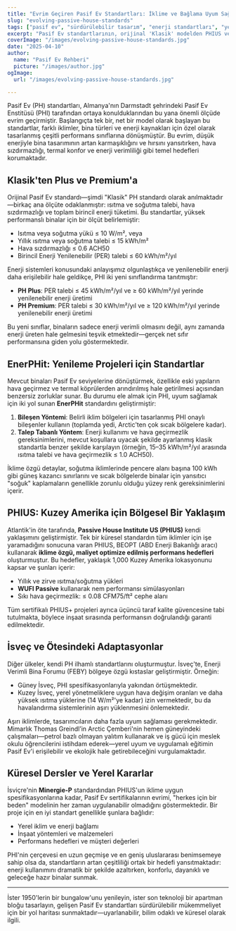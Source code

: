 ```yaml
---
title: "Evrim Geçiren Pasif Ev Standartları: İklime ve Bağlama Uyum Sağlama"
slug: "evolving-passive-house-standards"
tags: ["pasif ev", "sürdürülebilir tasarım", "enerji standartları", "yenilemeler"]
excerpt: "Pasif Ev standartlarının, orijinal 'Klasik' modelden PHIUS ve EnerPHit gibi iklime özgü sertifikalara evrimini keşfedin; bu, esneklik ve küresel uygulanabilirlik ihtiyacının arttığını yansıtmaktadır."
coverImage: "/images/evolving-passive-house-standards.jpg"
date: "2025-04-10"
author:
  name: "Pasif Ev Rehberi"
  picture: "/images/author.jpg"
ogImage:
  url: "/images/evolving-passive-house-standards.jpg"

---
```

Pasif Ev (PH) standartları, Almanya'nın Darmstadt şehrindeki Pasif Ev Enstitüsü (PHI) tarafından ortaya konulduklarından bu yana önemli ölçüde evrim geçirmiştir. Başlangıçta tek bir, net bir model olarak başlayan bu standartlar, farklı iklimler, bina türleri ve enerji kaynakları için özel olarak tasarlanmış çeşitli performans sınıflarına dönüşmüştür. Bu evrim, düşük enerjiyle bina tasarımının artan karmaşıklığını ve hırsını yansıtırken, hava sızdırmazlığı, termal konfor ve enerji verimliliği gibi temel hedefleri korumaktadır.

## Klasik'ten Plus ve Premium'a

Orijinal Pasif Ev standardı—şimdi "Klasik" PH standardı olarak anılmaktadır—birkaç ana ölçüte odaklanmıştır: ısıtma ve soğutma talebi, hava sızdırmazlığı ve toplam birincil enerji tüketimi. Bu standartlar, yüksek performanslı binalar için bir ölçüt belirlemiştir:

- Isıtma veya soğutma yükü ≤ 10 W/m², veya
- Yıllık ısıtma veya soğutma talebi ≤ 15 kWh/m²
- Hava sızdırmazlığı ≤ 0.6 ACH50
- Birincil Enerji Yenilenebilir (PER) talebi ≤ 60 kWh/m²/yıl

Enerji sistemleri konusundaki anlayışımız olgunlaştıkça ve yenilenebilir enerji daha erişilebilir hale geldikçe, PHI iki yeni sınıflandırma tanıtmıştır:

- **PH Plus**: PER talebi ≤ 45 kWh/m²/yıl ve ≥ 60 kWh/m²/yıl yerinde yenilenebilir enerji üretimi
- **PH Premium**: PER talebi ≤ 30 kWh/m²/yıl ve ≥ 120 kWh/m²/yıl yerinde yenilenebilir enerji üretimi

Bu yeni sınıflar, binaların sadece enerji verimli olmasını değil, aynı zamanda enerji üreten hale gelmesini teşvik etmektedir—gerçek net sıfır performansına giden yolu göstermektedir.
## EnerPHit: Yenileme Projeleri için Standartlar

Mevcut binaları Pasif Ev seviyelerine dönüştürmek, özellikle eski yapıların hava geçirmez ve termal köprülerden arındırılmış hale getirilmesi açısından benzersiz zorluklar sunar. Bu durumu ele almak için PHI, uyum sağlamak için iki yol sunan **EnerPHit** standardını geliştirmiştir:

1. **Bileşen Yöntemi**: Belirli iklim bölgeleri için tasarlanmış PHI onaylı bileşenler kullanın (toplamda yedi, Arctic'ten çok sıcak bölgelere kadar).
2. **Talep Tabanlı Yöntem**: Enerji kullanımı ve hava geçirmezlik gereksinimlerini, mevcut koşullara uyacak şekilde ayarlanmış klasik standartla benzer şekilde karşılayın (örneğin, 15–35 kWh/m²/yıl arasında ısıtma talebi ve hava geçirmezlik ≤ 1.0 ACH50).

İklime özgü detaylar, soğutma iklimlerinde pencere alanı başına 100 kWh gibi güneş kazancı sınırlarını ve sıcak bölgelerde binalar için yansıtıcı "soğuk" kaplamaların genellikle zorunlu olduğu yüzey renk gereksinimlerini içerir.

## PHIUS: Kuzey Amerika için Bölgesel Bir Yaklaşım

Atlantik'in öte tarafında, **Passive House Institute US (PHIUS)** kendi yaklaşımını geliştirmiştir. Tek bir küresel standardın tüm iklimler için işe yaramadığını sonucuna varan PHIUS, BEOPT (ABD Enerji Bakanlığı aracı) kullanarak **iklime özgü, maliyet optimize edilmiş performans hedefleri** oluşturmuştur. Bu hedefler, yaklaşık 1,000 Kuzey Amerika lokasyonunu kapsar ve şunları içerir:

- Yıllık ve zirve ısıtma/soğutma yükleri
- **WUFI Passive** kullanarak nem performansı simülasyonları
- Sıkı hava geçirmezlik: ≤ 0.08 CFM75/ft² cephe alanı

Tüm sertifikalı PHIUS+ projeleri ayrıca üçüncü taraf kalite güvencesine tabi tutulmakta, böylece inşaat sırasında performansın doğrulandığı garanti edilmektedir.
## İsveç ve Ötesindeki Adaptasyonlar

Diğer ülkeler, kendi PH ilhamlı standartlarını oluşturmuştur. İsveç'te, Enerji Verimli Bina Forumu (FEBY) bölgeye özgü kıstaslar geliştirmiştir. Örneğin:

- Güney İsveç, PHI spesifikasyonlarıyla yakından örtüşmektedir.
- Kuzey İsveç, yerel yönetmeliklere uygun hava değişim oranları ve daha yüksek ısıtma yüklerine (14 W/m²'ye kadar) izin vermektedir, bu da havalandırma sistemlerinin aşırı yüklenmesini önlemektedir.

Aşırı iklimlerde, tasarımcıların daha fazla uyum sağlaması gerekmektedir. Mimarlık Thomas Greindl’in Arctic Çemberi'nin hemen güneyindeki çalışmaları—petrol bazlı olmayan yalıtım kullanarak ve iş gücü için meslek okulu öğrencilerini istihdam ederek—yerel uyum ve uygulamalı eğitimin Pasif Ev'i erişilebilir ve ekolojik hale getirebileceğini vurgulamaktadır.

## Küresel Dersler ve Yerel Kararlar

İsviçre'nin **Minergie-P** standardından PHIUS'un iklime uygun spesifikasyonlarına kadar, Pasif Ev sertifikalarının evrimi, "herkes için bir beden" modelinin her zaman uygulanabilir olmadığını göstermektedir. Bir proje için en iyi standart genellikle şunlara bağlıdır:

- Yerel iklim ve enerji bağlamı
- İnşaat yöntemleri ve malzemeleri
- Performans hedefleri ve müşteri değerleri

PHI'nin çerçevesi en uzun geçmişe ve en geniş uluslararası benimsemeye sahip olsa da, standartların artan çeşitliliği ortak bir hedefi yansıtmaktadır: enerji kullanımını dramatik bir şekilde azaltırken, konforlu, dayanıklı ve geleceğe hazır binalar sunmak.

---

İster 1950'lerin bir bungalow'unu yenileyin, ister son teknoloji bir apartman bloğu tasarlayın, gelişen Pasif Ev standartları sürdürülebilir mükemmeliyet için bir yol haritası sunmaktadır—uyarlanabilir, bilim odaklı ve küresel olarak ilgili.
